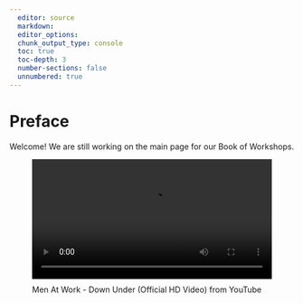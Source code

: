 ```yaml
---
  editor: source
  markdown: 
  editor_options: 
  chunk_output_type: console
  toc: true
  toc-depth: 3
  number-sections: false
  unnumbered: true
---
```


# Preface {.unnumbered}

Welcome! We are still working on the main page for our Book of Workshops.


```{=html}
<figure>
  <a href="https://www.youtube.com/watch?v=XfR9iY5y94s"><video loop="true" autoplay="true" controls="false" style="padding-bottom: 10px;" width="100%">
  <source src="/Git-and-GitHub/Images/Men-at-Work_Down-Under-Clip.mp4" type="video/mp4">
  </video></a>
  
  <figcaption style="text-align: left;">
    Men At Work - Down Under (Official HD Video) from YouTube
  </figcaption>
</figure>
```
